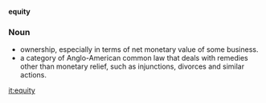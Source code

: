 '''equity'''

===Noun===

* ownership, especially in terms of net monetary value of some business.
* a category of Anglo-American common law that deals with remedies other than monetary relief, such as injunctions, divorces and similar actions.

[[it:equity]]